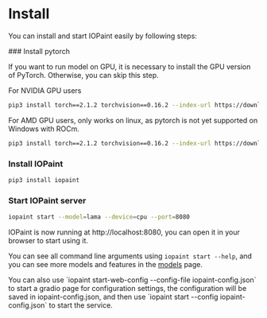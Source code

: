 

# Install

You can install and start IOPaint easily by following steps:

<Steps>
### Install pytorch

If you want to run model on GPU, it is necessary to install the GPU version of PyTorch. Otherwise, you can skip this step.

For NVIDIA GPU users
```bash
pip3 install torch==2.1.2 torchvision==0.16.2 --index-url https://download.pytorch.org/whl/cu118
```

For AMD GPU users, only works on linux, as pytorch is not yet supported on Windows with ROCm.
```bash
pip3 install torch==2.1.2 torchvision==0.16.2 --index-url https://download.pytorch.org/whl/rocm5.6
```
 
### Install IOPaint
 
```bash
pip3 install iopaint
```

### Start IOPaint server

```bash
iopaint start --model=lama --device=cpu --port=8080
```

IOPaint is now running at http://localhost:8080, you can open it in your browser to start using it.

You can see all command line arguments using `iopaint start --help`, and you can see more models and features in the [models](models/) page.

<Callout type="info" emoji="ℹ️️">
    You can also use `iopaint start-web-config --config-file iopaint-config.json` to start a gradio page for configuration settings, 
    the configuration will be saved in iopaint-config.json, and then use `iopaint start --config iopaint-config.json` to start the service.
</Callout>


</Steps>